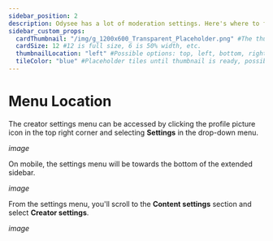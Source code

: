 ---
sidebar_position: 2
description: Odysee has a lot of moderation settings. Here's where to find them.
sidebar_custom_props:
  cardThumbnail: "/img/g_1200x600_Transparent_Placeholder.png" #The thumbnail on the category card.
  cardSize: 12 #12 is full size, 6 is 50% width, etc.
  thumbnailLocation: "left" #Possible options: top, left, bottom, right, none
  tileColor: "blue" #Placeholder tiles until thumbnail is ready, possible options: blue, cream, darkpurple, lightpurple, mauve, orange, pink, none
---

# Menu Location

The creator settings menu can be accessed by clicking the profile picture icon in the top right corner and selecting **Settings** in the drop-down menu.

*image*

On mobile, the settings menu will be towards the bottom of the extended sidebar.

*image*

From the settings menu, you'll scroll to the **Content settings** section and select **Creator settings**.

*image*
